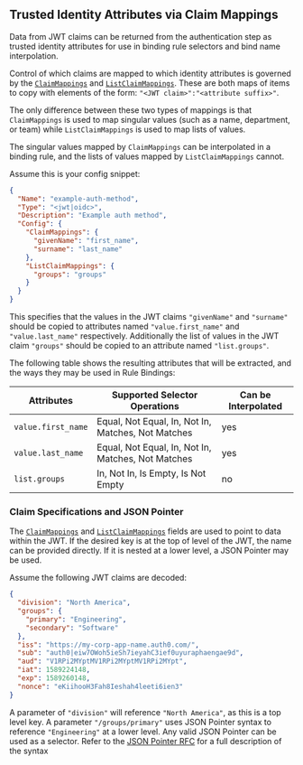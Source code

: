 ## Trusted Identity Attributes via Claim Mappings

Data from JWT claims can be returned from the authentication step as trusted
identity attributes for use in binding rule selectors and bind name
interpolation.

Control of which claims are mapped to which identity attributes is governed by
the [`ClaimMappings`](#claimmappings) and
[`ListClaimMappings`](#listclaimmappings). These are both maps of items to copy
with elements of the form: `"<JWT claim>":"<attribute suffix>"`.

The only difference between these two types of mappings is that `ClaimMappings`
is used to map singular values (such as a name, department, or team) while
`ListClaimMappings` is used to map lists of values.

The singular values mapped by `ClaimMappings` can be interpolated in a binding
rule, and the lists of values mapped by `ListClaimMappings` cannot.

Assume this is your config snippet:

```json
{
  "Name": "example-auth-method",
  "Type": "<jwt|oidc>",
  "Description": "Example auth method",
  "Config": {
    "ClaimMappings": {
      "givenName": "first_name",
      "surname": "last_name"
    },
    "ListClaimMappings": {
      "groups": "groups"
    }
  }
}
```

This specifies that the values in the JWT claims `"givenName"` and `"surname"`
should be copied to attributes named `"value.first_name"` and
`"value.last_name"` respectively. Additionally the list of values in the JWT
claim `"groups"` should be copied to an attribute named `"list.groups"`.

The following table shows the resulting attributes that will be extracted, and
the ways they may be used in Rule Bindings:

| Attributes         | Supported Selector Operations                      | Can be Interpolated |
| ------------------ | -------------------------------------------------- | ------------------- |
| `value.first_name` | Equal, Not Equal, In, Not In, Matches, Not Matches | yes                 |
| `value.last_name`  | Equal, Not Equal, In, Not In, Matches, Not Matches | yes                 |
| `list.groups`      | In, Not In, Is Empty, Is Not Empty                 | no                  |

### Claim Specifications and JSON Pointer

The [`ClaimMappings`](#claimmappings) and
[`ListClaimMappings`](#listclaimmappings) fields are used to point to data
within the JWT. If the desired key is at the top of level of the JWT, the name
can be provided directly. If it is nested at a lower level, a JSON Pointer may
be used.

Assume the following JWT claims are decoded:

```json
{
  "division": "North America",
  "groups": {
    "primary": "Engineering",
    "secondary": "Software"
  },
  "iss": "https://my-corp-app-name.auth0.com/",
  "sub": "auth0|eiw7OWoh5ieSh7ieyahC3ief0uyuraphaengae9d",
  "aud": "V1RPi2MYptMV1RPi2MYptMV1RPi2MYpt",
  "iat": 1589224148,
  "exp": 1589260148,
  "nonce": "eKiihooH3Fah8Ieshah4leeti6ien3"
}
```

A parameter of `"division"` will reference `"North America"`, as this is a top
level key. A parameter `"/groups/primary"` uses JSON Pointer syntax to
reference `"Engineering"` at a lower level. Any valid JSON Pointer can be used
as a selector. Refer to the [JSON Pointer
RFC](https://tools.ietf.org/html/rfc6901) for a full description of the syntax
